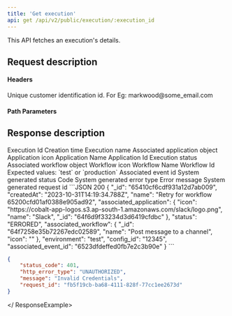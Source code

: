 ```yaml
---
title: 'Get execution'
api: get /api/v2/public/execution/:execution_id
---
```


This API fetches an execution's details. 

## Request description
#### Headers
<ParamField header="linked_account_id" type="string" required>
  Unique customer identification id. For Eg: markwood@some_email.com
</ParamField>

#### Path Parameters
<ParamField path="execution_id" type="string" required>
</ParamField>

## Response description

<Tabs>
  <Tab title="200">
        <ResponseField name="_id" type="string">
          Execution Id
        </ResponseField>
        <ResponseField name="createdAt" type="string">
          Creation time
        </ResponseField>
        <ResponseField name="name" type="string">
          Execution name
        </ResponseField>
        <ResponseField name="associated_application" type="object">
          Associated application object
          <Expandable title="properties" defaultOpen="true">
            <ResponseField name="icon" type="string">
              Application icon
            </ResponseField>
            <ResponseField name="name" type="string">
              Application Name
            </ResponseField>
            <ResponseField name="_id_" type="string">
              Application Id
            </ResponseField>
          </Expandable>
        </ResponseField>
        <ResponseField name="status" type="string">
          Execution status
        </ResponseField>
        <ResponseField name="associated_workflow" type="object">
          Associated workflow object
          <Expandable title="properties" defaultOpen="true">
            <ResponseField name="icon" type="string">
              Workflow icon
            </ResponseField>
            <ResponseField name="name" type="string">
              Workflow Name
            </ResponseField>
            <ResponseField name="_id_" type="string">
              Workflow Id
            </ResponseField>
          </Expandable>
        </ResponseField>
        <ResponseField name="environment" type="string">
          Expected values: `test` or `production`
        </ResponseField>
        <ResponseField name="config_id" type="string">
        </ResponseField>
        <ResponseField name="associated_event_id" type="string">
          Associated event id
        </ResponseField>
  </Tab>
  <Tab title="401">
    <ResponseField name="status_code" type="integer">
    System generated status Code
    </ResponseField>
    <ResponseField name="http_error_type" type="string">
    System generated error type
    </ResponseField>
    <ResponseField name="message" type="string">
    Error message
    </ResponseField>
    <ResponseField name="request_id" type="string">
    System generated request id
    </ResponseField>
  </Tab>
</Tabs>


<ResponseExample>
```JSON 200
{
    "_id": "65410cf6cdf931a12d7ab009",
    "createdAt": "2023-10-31T14:19:34.788Z",
    "name": "Retry for workflow 65200cfd01af0388e905ad92",
    "associated_application": {
      "icon": "https://cobalt-app-logos.s3.ap-south-1.amazonaws.com/slack/logo.png",
      "name": "Slack",
      "_id": "64f6d9f33234d3d6419cfdbc"
    },
    "status": "ERRORED",
    "associated_workflow": {
      "_id": "64f7258e35b72267edc02589", 
      "name": "Post message to a channel", 
      "icon": ""
    },
    "environment": "test",
    "config_id": "12345",
    "associated_event_id": "6523dfdeffed0fb7e2c3b90e"
}
```

```JSON 401
{
    "status_code": 401,
    "http_error_type": "UNAUTHORIZED",
    "message": "Invalid Credentials",
    "request_id": "fb5f19cb-ba68-4111-828f-77cc1ee2673d"
}
```
</ ResponseExample>